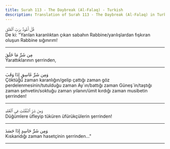 ```yaml
---
title: Surah 113 - The Daybreak (Al-Falaq) - Turkish
description: Translation of Surah 113 - The Daybreak (Al-Falaq) in Turkish
---
```





<Aside type="quran" title="1">
قُلْ أَعُوذُ بِرَبِّ ٱلْفَلَقِ
</Aside>

<Aside type="reference" title="1">
De ki: "Yarılan karanlıktan çıkan sabahın Rabbine/yarılışlardan fışkıran oluşun Rabbine sığınırım!
</Aside>

---

<Aside type="quran" title="2">
مِن شَرِّ مَا خَلَقَ
</Aside>

<Aside type="reference" title="2">
Yarattıklarının şerrinden,
</Aside>

---

<Aside type="quran" title="3">
وَمِن شَرِّ غَاسِقٍ إِذَا وَقَبَ
</Aside>

<Aside type="reference" title="3">
Çöktüğü zaman karanlığın/gelip çattığı zaman göz perdelenmesinin/tutulduğu zaman Ay´ın/battığı zaman Güneş´in/taştığı zaman şehvetin/soktuğu zaman yılanın/ümit kırdığı zaman musibetin şerrinden!
</Aside>

---

<Aside type="quran" title="4">
وَمِن شَرِّ ٱلنَّفَّٰثَٰتِ فِى ٱلْعُقَدِ
</Aside>

<Aside type="reference" title="4">
Düğümlere üfleyip tüküren üfürükçülerin şerrinden!
</Aside>

---

<Aside type="quran" title="5">
وَمِن شَرِّ حَاسِدٍ إِذَا حَسَدَ
</Aside>

<Aside type="reference" title="5">
Kıskandığı zaman hasetçinin şerrinden..."
</Aside>

---
